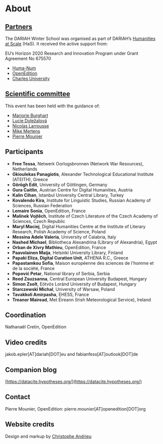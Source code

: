 # About

## [Partners](https://datacite.hypotheses.org/partners)

The DARIAH Winter School was organised as part of DARIAH’s [Humanities at Scale](http://has.dariah.eu/) (HaS). It received the active support from:

EU’s Horizon 2020 Research and Innovation Program under Grant Agreement No&nbsp;675570

- [Huma-Num](http://www.huma-num.fr/)
- [OpenEdition](https://www.openedition.org/?lang=en)
- [Charles University](https://www.cuni.cz/UKEN-1.html)

## [Scientific committee](https://datacite.hypotheses.org/scientific-committee)

This event has been held with the guidance of:

- [Marjorie Burghart](http://marjorie.burghart.online.fr/?q=en#)
- [Lucie Doležalová](https://cuni.academia.edu/LucieDolezalova)
- [Nicolas Larrousse](http://www.huma-num.fr/personne/nicolas-larrousse)
- [Mike Mertens](http://dariah.eu/about/organisation/coordination-office.html)
- [Pierre Mounier](http://orcid.org/0000-0003-0691-6063)

## Participants

- **Free Tessa**, Netwerk Oorlogsbronnen (Network War Resources), Netherlands
- **Gkioulekas Panagiotis**, Alexander Technological Educational Institute (ATEITH), Greece
- **Görögh Edit**, University of Göttingen, Germany
- **Gura Caitlin**, Austrian Centre for Digital Humanities, Austria
- **Kalin Cihan**, Istanbul University Central Library, Turkey
- **Kovalendo Kira**, Institute for Linguistic Studies, Russian Academy of Sciences, Russian Federation
- **Lemaire Sonia**, OpenEdition, France
- **Malínek Vojtěch**, Institute of Czech Literature of the Czech Academy of Sciences, Czech Republic
- **Maryl Maciej**, Digital Humanities Centre at the Institute of Literary Research, Polish Academy of Science, Poland
- **Messina Adele Valeria**, University of Calabria, Italy
- **Nashed Michael**, Bibliotheca Alexandrina (Library of Alexandria), Egypt
- **Orban de Xivry Mathieu**, OpenEdition, France
- **Paavolainen Maija**, Helsinki University Library, Finland
- **Papaki Eliza, Digital Curation Unit**, ATHENA R.C., Greece
- **Papastamkou Sofia**, Maison européenne des sciences de l'homme et de la société, France
- **Popović Petar**, National library of Serbia, Serbia
- **Reed Zsuzsanna**, Central European University Budapest, Hungary
- **Simon Zsolt**, Eötvös Loránd University of Budapest, Hungary
- **Starczewski Michal**, University of Warsaw, Poland
- **Tavakkoli Amirpasha**, EHESS, France
- **Treanor Mairead**, Met Éireann (Irish Meteorological Service), Ireland

## Coordination

Nathanaël Cretin, OpenEdition

## Video credits

jakob.epler[AT]dariah[DOT]eu and fabianfess[AT]outlook[DOT]de

## Companion blog

[https://datacite.hypotheses.org/](https://datacite.hypotheses.org/)

## Contact

Pierre Mounier, OpenEdition: pierre.mounier[AT]openedition[DOT]org

## Website credits

Design and markup by [Christophe Andrieu](http://www.stpo.fr)
